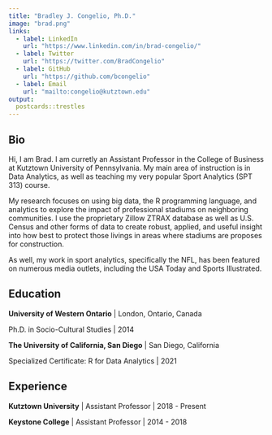 ```yaml
---
title: "Bradley J. Congelio, Ph.D."
image: "brad.png"
links:
  - label: LinkedIn
    url: "https://www.linkedin.com/in/brad-congelio/"
  - label: Twitter
    url: "https://twitter.com/BradCongelio"
  - label: GitHub
    url: "https://github.com/bcongelio"
  - label: Email
    url: "mailto:congelio@kutztown.edu"
output:
  postcards::trestles
---
```

 
## Bio

Hi, I am Brad. I am curretly an Assistant Professor in the College of Business at Kutztown University of Pennsylvania. My main area of instruction is in Data Analytics, as well as teaching my very popular Sport Analytics (SPT 313) course.

My research focuses on using big data, the R programming language, and analytics to explore the impact of professional stadiums on neighboring communities. I use the proprietary Zillow ZTRAX database as well as U.S. Census and other forms of data to create robust, applied, and useful insight into how best to protect those livings in areas where stadiums are proposes for construction.

As well, my work in sport analytics, specifically the NFL, has been featured on numerous media outlets, including the USA Today and Sports Illustrated.

## Education

**University of Western Ontario** | London, Ontario, Canada

Ph.D. in Socio-Cultural Studies | 2014

**The University of California, San Diego** | San Diego, California

Specialized Certificate: R for Data Analytics | 2021

## Experience

**Kutztown University** | Assistant Professor | 2018 - Present

**Keystone College** | Assistant Professor | 2014 - 2018
